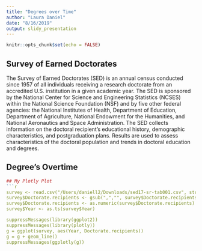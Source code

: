 ```yaml
---
title: "Degrees over Time"
author: "Laura Daniel"
date: "8/16/2019"
output: slidy_presentation
---
```


```r
knitr::opts_chunk$set(echo = FALSE)
```

## Survey of Earned Doctorates

The Survey of Earned Doctorates (SED) is an annual census conducted since 1957 of all individuals receiving a research doctorate from an accredited U.S. institution in a given academic year. The SED is sponsored by the National Center for Science and Engineering Statistics (NCSES) within the National Science Foundation (NSF) and by five other federal agencies: the National Institutes of Health, Department of Education, Department of Agriculture, National Endowment for the Humanities, and National Aeronautics and Space Administration. The SED collects information on the doctoral recipient's educational history, demographic characteristics, and postgraduation plans. Results are used to assess characteristics of the doctoral population and trends in doctoral education and degrees.


## Degree's Overtime

```r
## My Plotly Plot
```r
survey <- read.csv("/Users/daniell2/Downloads/sed17-sr-tab001.csv", stringsAsFactors = FALSE)
survey$Doctorate.recipients <- gsub(",","", survey$Doctorate.recipients)
survey$Doctorate.recipients <- as.numeric(survey$Doctorate.recipients)
survey$Year <- as.ts(survey$Year)

suppressMessages(library(ggplot2))
suppressMessages(library(plotly))
g = ggplot(survey, aes(Year, Doctorate.recipients))
g = g + geom_line()
suppressMessages(ggplotly(g))
```

